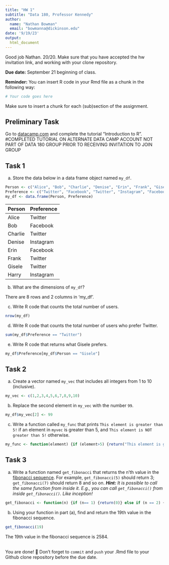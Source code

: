 ```yaml
---
title: "HW 1"
subtitle: "Data 180, Professor Kennedy"
author: 
  name: "Nathan Bowman"
  email: "bowmanna@dickinson.edu"
date: '9/19/23'
output: 
  html_document
---
```


Good job Nathan. 20/20. 
Make sure that you have accepted the hw invitation link, and working with your clone repository.

**Due date:** September 21 beginning of class.

**Reminder:** You can insert R code in your Rmd file as a chunk in the following way:
```r
# Your code goes here
```
Make sure to insert a chunk for each (sub)section of the assignment.

## Preliminary Task
Go to [datacamp.com](https://datacamp.com) and complete the tutorial "Introduction to R".
#COMPLETED TUTORIAL ON ALTERNATE DATA CAMP ACCOUNT NOT PART OF DATA 180 GROUP PRIOR TO RECEIVING INVITATION TO JOIN GROUP

## Task 1
a) Store the data below in a data frame object named `my_df`.
```r
Person <- c("Alice", "Bob", "Charlie", "Denise", "Erin", "Frank", "Gisele", "Harry")
Preference <- c("Twitter", "Facebook", "Twitter", "Instagram", "Facebook", "Twitter", "Twitter", "Instagram")
my_df <- data.frame(Person, Preference)
```

|Person | Preference|
|:------|:----------|
|Alice | Twitter |
| Bob | Facebook |
| Charlie | Twitter |
| Denise | Instagram |
| Erin | Facebook |
| Frank | Twitter |
| Gisele | Twitter |
| Harry | Instagram |

b) What are the dimensions of `my_df`?

There are 8 rows and 2 columns in 'my_df'. 

c) Write R code that counts the total number of users.

```r
nrow(my_df)
```

d) Write R code that counts the total number of users who prefer Twitter.

```r
sum(my_df$Preference == "Twitter")
```

e) Write R code that returns what Gisele prefers.
```r
my_df$Preference[my_df$Person == "Gisele"]
```
## Task 2
a) Create a vector named `my_vec` that includes all integers from 1 to 10 (inclusive).
```r
my_vec <- c(1,2,3,4,5,6,7,8,9,10)
```
b) Replace the second element in `my_vec` with the number `99`.
```r
my_df$my_vec[2] <- 99
```
c) Write a function called `my_func` that prints `This element is greater than 5!` if an element in `myvec` is greater than 5, and `This element is NOT greater than 5!` otherwise.
```r
my_func <- function(element) {if (element>5) {return("This element is greater than 5!")} else {return("This element is NOT greater than 5!")}}
```
## Task 3
a. Write a function named `get_fibonacci` that returns the n'th value in the [fibonacci sequence](https://www.mathsisfun.com/numbers/fibonacci-sequence.html). For example, `get_fibonacci(5)` should return 3; `get_fibonacci(7)` should return 8 and so on. ***Hint:** It is possible to call the same function from inside it. E.g., you can call `get_fibonacci()` from inside `get_fibonacci()`. Like inception!*
```r
get_fibonacci <- function(n) {if (n== 1) {return(0)} else if (n == 2) {return(1)} else {return(get_fibonacci(n-1) + get_fibonacci(n-2))}}
```
b. Using your function in part (a), find and return the 19th value in the fibonacci sequence.
```r
get_fibonacci(19)
```
The 19th value in the fibonacci sequence is 2584.

<br>
You are done! 🏁 Don't forget to `commit` and `push` your .Rmd file to your Github clone repository before the due date.
<br>

